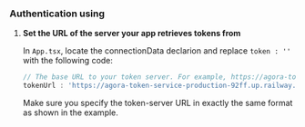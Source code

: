 <PlatformWrapper platform="react-native">

### Authentication using <Vg k="UIK" />

1.  **Set the URL of the server your app retrieves tokens from**

    In `App.tsx`, locate the connectionData declarion and replace `token : ''` with the following code:
    ```typescript
    // The base URL to your token server. For example, https://agora-token-service-production-92ff.up.railway.app"
    tokenUrl : 'https://agora-token-service-production-92ff.up.railway.app'
    ```
    Make sure you specify the token-server URL in exactly the same format as shown in the example.

</PlatformWrapper>